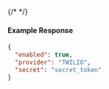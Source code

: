 {/* <!-- Code generated for API Clients. DO NOT EDIT. --> */}

#### Example Response
```json
{
  "enabled": true,
  "provider": "TWILIO",
  "secret": "secret_token"
}

```